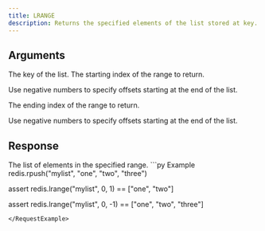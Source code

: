 ```yaml
---
title: LRANGE
description: Returns the specified elements of the list stored at key.
---
```


## Arguments

<ParamField body="key" type="str" required>
  The key of the list.
</ParamField>

<ParamField body="start" type="int" required>
  The starting index of the range to return.

  Use negative numbers to specify offsets starting at the end of the list.
</ParamField>


<ParamField body="end" type="int" required>
  The ending index of the range to return.

  Use negative numbers to specify offsets starting at the end of the list.
</ParamField>

## Response

<ResponseField type="List[str]">
  The list of elements in the specified range.
</ResponseField>

<RequestExample>
```py Example 
redis.rpush("mylist", "one", "two", "three")

assert redis.lrange("mylist", 0, 1) == ["one", "two"]

assert redis.lrange("mylist", 0, -1) == ["one", "two", "three"]
 ```
</RequestExample>

